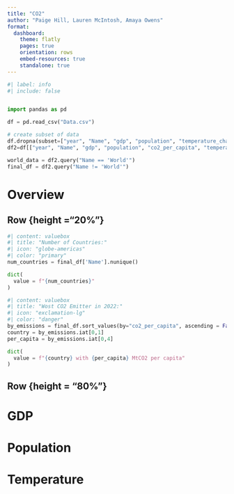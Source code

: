 ---
title: "CO2"
author: "Paige Hill, Lauren McIntosh, Amaya Owens"
format:
  dashboard:
    theme: flatly
    pages: true
    orientation: rows
    embed-resources: true
    standalone: true
---

```{python}
#| label: info
#| include: false


import pandas as pd

df = pd.read_csv("Data.csv")

# create subset of data
df.dropna(subset=["year", "Name", "gdp", "population", "temperature_change_from_co2", "co2_per_capita"],inplace=True)
df2=df[["year", "Name", "gdp", "population", "co2_per_capita", "temperature_change_from_co2"]].query("year > 1950")

world_data = df2.query("Name == 'World'")
final_df = df2.query("Name != 'World'")

```

# Overview
## Row {height ="20%"}
```{python}
#| content: valuebox
#| title: "Number of Countries:"
#| icon: "globe-americas"
#| color: "primary"
num_countries = final_df['Name'].nunique()

dict(
  value = f"{num_countries}"
)
```

```{python}
#| content: valuebox
#| title: "Wost CO2 Emitter in 2022:"
#| icon: "exclamation-lg"
#| color: "danger"
by_emissions = final_df.sort_values(by="co2_per_capita", ascending = False).query("year == 2022")
country = by_emissions.iat[0,1]
per_capita = by_emissions.iat[0,4]

dict(
  value = f"{country} with {per_capita} MtCO2 per capita"
)
```

## Row {height = "80%"}

# GDP

# Population

# Temperature

